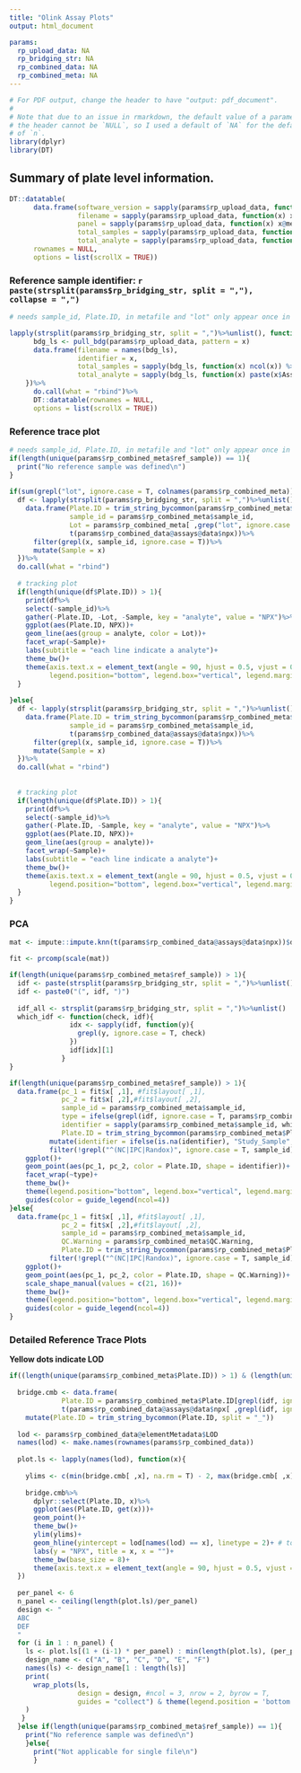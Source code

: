 ```yaml
---
title: "Olink Assay Plots"
output: html_document

params:
  rp_upload_data: NA
  rp_bridging_str: NA
  rp_combined_data: NA
  rp_combined_meta: NA
---
```


```r
# For PDF output, change the header to have "output: pdf_document".
#
# Note that due to an issue in rmarkdown, the default value of a parameter in
# the header cannot be `NULL`, so I used a default of `NA` for the default value
# of `n`.
library(dplyr)
library(DT)
```


## Summary of plate level information.


```r
DT::datatable(
      data.frame(software_version = sapply(params$rp_upload_data, function(x) x@metadata$software_version) %>% unlist(),
                 filename = sapply(params$rp_upload_data, function(x) x$file_name[1]) %>% unlist(),
                 panel = sapply(params$rp_upload_data, function(x) x@metadata$panel)%>% unlist(),
                 total_samples = sapply(params$rp_upload_data, function(x) ncol(x)) %>% unlist(),
                 total_analyte = sapply(params$rp_upload_data, function(x) nrow(x)) %>% unlist()),
      rownames = NULL,
      options = list(scrollX = TRUE))
```
 
### Reference sample identifier: `r paste(strsplit(params$rp_bridging_str, split = ","), collapse = ",")`

```r
# needs sample_id, Plate.ID, in metafile and "lot" only appear once in column names

lapply(strsplit(params$rp_bridging_str, split = ",")%>%unlist(), function(x){
      bdg_ls <- pull_bdg(params$rp_upload_data, pattern = x)
      data.frame(filename = names(bdg_ls),
                 identifier = x,
                 total_samples = sapply(bdg_ls, function(x) ncol(x)) %>% unlist(),
                 total_analyte = sapply(bdg_ls, function(x) paste(x$Assay, collapse = ",")) %>% unlist())
    })%>%
      do.call(what = "rbind")%>%
      DT::datatable(rownames = NULL,
      options = list(scrollX = TRUE))

```

### Reference trace plot

```r
# needs sample_id, Plate.ID, in metafile and "lot" only appear once in column names
if(length(unique(params$rp_combined_meta$ref_sample)) == 1){
  print("No reference sample was defined\n")
}
  
if(sum(grepl("lot", ignore.case = T, colnames(params$rp_combined_meta))) > 0){
  df <- lapply(strsplit(params$rp_bridging_str, split = ",")%>%unlist(), function(x){
    data.frame(Plate.ID = trim_string_bycommon(params$rp_combined_meta$Plate.ID, split = "_"),
               sample_id = params$rp_combined_meta$sample_id,
               Lot = params$rp_combined_meta[ ,grep("lot", ignore.case = T, colnames(params$rp_combined_meta))],
               t(params$rp_combined_data@assays@data$npx))%>%
      filter(grepl(x, sample_id, ignore.case = T))%>%
      mutate(Sample = x)
  })%>%
  do.call(what = "rbind")
  
  # tracking plot
  if(length(unique(df$Plate.ID)) > 1){
    print(df%>%
    select(-sample_id)%>%
    gather(-Plate.ID, -Lot, -Sample, key = "analyte", value = "NPX")%>%
    ggplot(aes(Plate.ID, NPX))+
    geom_line(aes(group = analyte, color = Lot))+
    facet_wrap(~Sample)+ 
    labs(subtitle = "each line indicate a analyte")+
    theme_bw()+
    theme(axis.text.x = element_text(angle = 90, hjust = 0.5, vjust = 0.5),
          legend.position="bottom", legend.box="vertical", legend.margin=margin()))
  }
  
}else{
  df <- lapply(strsplit(params$rp_bridging_str, split = ",")%>%unlist(), function(x){
    data.frame(Plate.ID = trim_string_bycommon(params$rp_combined_meta$Plate.ID, split = "_"),
               sample_id = params$rp_combined_meta$sample_id,
               t(params$rp_combined_data@assays@data$npx))%>%
      filter(grepl(x, sample_id, ignore.case = T))%>%
      mutate(Sample = x)
  })%>%
  do.call(what = "rbind")
  
  
  # tracking plot
  if(length(unique(df$Plate.ID)) > 1){
    print(df%>%
    select(-sample_id)%>%
    gather(-Plate.ID, -Sample, key = "analyte", value = "NPX")%>%
    ggplot(aes(Plate.ID, NPX))+
    geom_line(aes(group = analyte))+
    facet_wrap(~Sample)+ 
    labs(subtitle = "each line indicate a analyte")+
    theme_bw()+
    theme(axis.text.x = element_text(angle = 90, hjust = 0.5, vjust = 0.5),
          legend.position="bottom", legend.box="vertical", legend.margin=margin()))
  }
}

```

### PCA

```r
mat <- impute::impute.knn(t(params$rp_combined_data@assays@data$npx))$data

fit <- prcomp(scale(mat))

if(length(unique(params$rp_combined_meta$ref_sample)) > 1){
  idf <- paste(strsplit(params$rp_bridging_str, split = ",")%>%unlist(), collapse = "|")
  idf <- paste0("(", idf, ")")
  
  idf_all <- strsplit(params$rp_bridging_str, split = ",")%>%unlist()
  which_idf <- function(check, idf){
               idx <- sapply(idf, function(y){
                 grepl(y, ignore.case = T, check)
               })
               idf[idx][1]
             }
}


```

```r
if(length(unique(params$rp_combined_meta$ref_sample)) > 1){
  data.frame(pc_1 = fit$x[ ,1], #fit$layout[ ,1],
             pc_2 = fit$x[ ,2],#fit$layout[ ,2],
             sample_id = params$rp_combined_meta$sample_id,
             type = ifelse(grepl(idf, ignore.case = T, params$rp_combined_meta$sample_id), "Ref", "Study_Sample"),
             identifier = sapply(params$rp_combined_meta$sample_id, which_idf, idf = idf_all),
             Plate.ID = trim_string_bycommon(params$rp_combined_meta$Plate.ID, split = "_"))%>%
          mutate(identifier = ifelse(is.na(identifier), "Study_Sample", identifier))%>%
          filter(!grepl("^(NC|IPC|Randox)", ignore.case = T, sample_id))%>%
    ggplot()+
    geom_point(aes(pc_1, pc_2, color = Plate.ID, shape = identifier))+
    facet_wrap(~type)+
    theme_bw()+
    theme(legend.position="bottom", legend.box="vertical", legend.margin=margin())+
    guides(color = guide_legend(ncol=4))
}else{
  data.frame(pc_1 = fit$x[ ,1], #fit$layout[ ,1],
             pc_2 = fit$x[ ,2],#fit$layout[ ,2],
             sample_id = params$rp_combined_meta$sample_id,
             QC.Warning = params$rp_combined_meta$QC.Warning,
             Plate.ID = trim_string_bycommon(params$rp_combined_meta$Plate.ID, split = "_"))%>%
          filter(!grepl("^(NC|IPC|Randox)", ignore.case = T, sample_id))%>%
    ggplot()+
    geom_point(aes(pc_1, pc_2, color = Plate.ID, shape = QC.Warning))+
    scale_shape_manual(values = c(21, 16))+
    theme_bw()+
    theme(legend.position="bottom", legend.box="vertical", legend.margin=margin())+
    guides(color = guide_legend(ncol=4))
}

```


### Detailed Reference Trace Plots

**Yellow dots indicate LOD**       


```r
if((length(unique(params$rp_combined_meta$Plate.ID)) > 1) & (length(unique(params$rp_combined_meta$ref_sample)) > 1)){
 
  bridge.cmb <- data.frame(
             Plate.ID = params$rp_combined_meta$Plate.ID[grepl(idf, ignore.case = T, params$rp_combined_meta$sample_id)],
             t(params$rp_combined_data@assays@data$npx[ ,grepl(idf, ignore.case = T, params$rp_combined_meta$sample_id)]))%>%
    mutate(Plate.ID = trim_string_bycommon(Plate.ID, split = "_"))
  
  lod <- params$rp_combined_data@elementMetadata$LOD
  names(lod) <- make.names(rownames(params$rp_combined_data))
  
  plot.ls <- lapply(names(lod), function(x){
    
    ylims <- c(min(bridge.cmb[ ,x], na.rm = T) - 2, max(bridge.cmb[ ,x], na.rm = T)+2)
    
    bridge.cmb%>%
      dplyr::select(Plate.ID, x)%>%
      ggplot(aes(Plate.ID, get(x)))+
      geom_point()+
      theme_bw()+
      ylim(ylims)+
      geom_hline(yintercept = lod[names(lod) == x], linetype = 2)+ # too slow
      labs(y = "NPX", title = x, x = "")+
      theme_bw(base_size = 8)+
      theme(axis.text.x = element_text(angle = 90, hjust = 0.5, vjust = 0.5))
  })
  
  per_panel <- 6
  n_panel <- ceiling(length(plot.ls)/per_panel)
  design <- "
  ABC
  DEF
  "
  for (i in 1 : n_panel) {
    ls <- plot.ls[(1 + (i-1) * per_panel) : min(length(plot.ls), (per_panel + (i-1) * per_panel))]
    design_name <- c("A", "B", "C", "D", "E", "F")
    names(ls) <- design_name[1 : length(ls)]
    print(
      wrap_plots(ls,
                 design = design, #ncol = 3, nrow = 2, byrow = T, 
                 guides = "collect") & theme(legend.position = 'bottom')
    )
   }
  }else if(length(unique(params$rp_combined_meta$ref_sample)) == 1){
    print("No reference sample was defined\n")
    }else{
      print("Not applicable for single file\n")
      }
```

